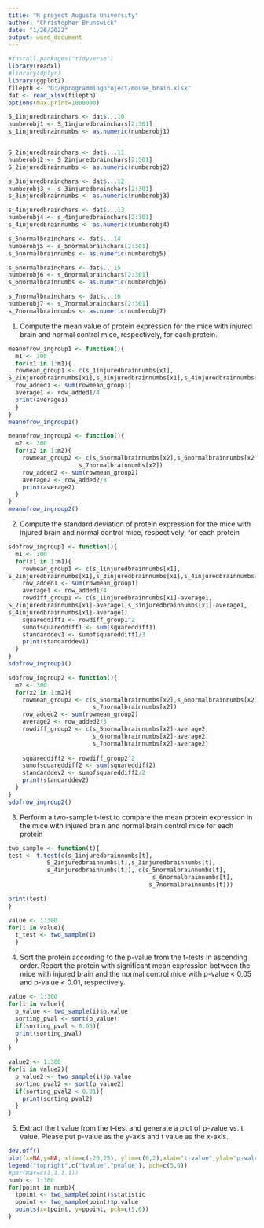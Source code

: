 ```yaml
---
title: "R project Augusta University"
author: "Christopher Brunswick"
date: "1/26/2022"
output: word_document
---
```


```r
#install.packages("tidyverse")
library(readxl)
#library(dplyr)
library(ggplot2)
filepth <- "D:/Rprogrammingproject/mouse_brain.xlsx"
dat <- read_xlsx(filepth)
options(max.print=1000000)

S_1injuredbrainchars <- dat$...10
numberobj1 <- S_1injuredbrainchars[2:301]
s_1injuredbrainnumbs <- as.numeric(numberobj1)


S_2injuredbrainchars <- dat$...11
numberobj2 <- S_2injuredbrainchars[2:301]
S_2injuredbrainnumbs <- as.numeric(numberobj2)

s_3injuredbrainchars <- dat$...12
numberobj3 <- s_3injuredbrainchars[2:301]
s_3injuredbrainnumbs <- as.numeric(numberobj3)

s_4injuredbrainchars <- dat$...13
numberobj4 <- s_4injuredbrainchars[2:301]
s_4injuredbrainnumbs <- as.numeric(numberobj4)

s_5normalbrainchars <- dat$...14
numberobj5 <- s_5normalbrainchars[2:301]
s_5normalbrainnumbs <- as.numeric(numberobj5)

s_6normalbrainchars <- dat$...15
numberobj6 <- s_6normalbrainchars[2:301]
s_6normalbrainnumbs <- as.numeric(numberobj6)

s_7normalbrainchars <- dat$...16
numberobj7 <- s_7normalbrainchars[2:301]
s_7normalbrainnumbs <- as.numeric(numberobj7)
```

1) Compute the mean value of protein expression for the mice with 
injured brain and normal control mice, respectively, for each protein.

```r
meanofrow_ingroup1 <- function(){
  m1 <- 300
  for(x1 in 1:m1){
  rowmean_group1 <- c(s_1injuredbrainnumbs[x1],
S_2injuredbrainnumbs[x1],s_3injuredbrainnumbs[x1],s_4injuredbrainnumbs[x1])
  row_added1 <- sum(rowmean_group1)
  average1 <- row_added1/4
  print(average1)
  }
}
meanofrow_ingroup1()

meanofrow_ingroup2 <- function(){
  m2 <- 300
  for(x2 in 1:m2){
    rowmean_group2 <- c(s_5normalbrainnumbs[x2],s_6normalbrainnumbs[x2],
                    s_7normalbrainnumbs[x2])
    row_added2 <- sum(rowmean_group2)
    average2 <- row_added2/3
    print(average2)
  }
}
meanofrow_ingroup2()
```

2) Compute the standard deviation of protein expression for the mice
with injured brain and normal control mice, respectively, for each
protein

```r
sdofrow_ingroup1 <- function(){
  m1 <- 300
  for(x1 in 1:m1){
    rowmean_group1 <- c(s_1injuredbrainnumbs[x1],
S_2injuredbrainnumbs[x1],s_3injuredbrainnumbs[x1],s_4injuredbrainnumbs[x1])
    row_added1 <- sum(rowmean_group1)
    average1 <- row_added1/4
    rowdiff_group1 <- c(s_1injuredbrainnumbs[x1]-average1,
S_2injuredbrainnumbs[x1]-average1,s_3injuredbrainnumbs[x1]-average1,
s_4injuredbrainnumbs[x1]-average1)
    squareddiff1 <- rowdiff_group1^2
    sumofsquareddiff1 <- sum(squareddiff1)
    standarddev1 <- sumofsquareddiff1/3
    print(standarddev1)
  }
}
sdofrow_ingroup1()

sdofrow_ingroup2 <- function(){
  m2 <- 300
  for(x2 in 1:m2){
    rowmean_group2 <- c(s_5normalbrainnumbs[x2],s_6normalbrainnumbs[x2],
                        s_7normalbrainnumbs[x2])
    row_added2 <- sum(rowmean_group2)
    average2 <- row_added2/3
    rowdiff_group2 <- c(s_5normalbrainnumbs[x2]-average2,
                        s_6normalbrainnumbs[x2]-average2,
                        s_7normalbrainnumbs[x2]-average2)
                        
    squareddiff2 <- rowdiff_group2^2
    sumofsquareddiff2 <- sum(squareddiff2)
    standarddev2 <- sumofsquareddiff2/2
    print(standarddev2)
  }
}
sdofrow_ingroup2()
```


3) Perform a two-sample t-test to compare the mean protein
expression in the mice with injured brain and normal brain control
mice for each protein


```r
two_sample <- function(t){
test <- t.test(c(s_1injuredbrainnumbs[t],
           S_2injuredbrainnumbs[t],s_3injuredbrainnumbs[t],
           s_4injuredbrainnumbs[t]), c(s_5normalbrainnumbs[t],
                                         s_6normalbrainnumbs[t],
                                        s_7normalbrainnumbs[t]))

print(test)
}

value <- 1:300
for(i in value){
  t_test <- two_sample(i)
  }
```


4) Sort the protein according to the p-value from the t-tests
in ascending order. Report the protein with significant mean
expression between the mice with injured brain and the normal 
control mice with p-value < 0.05 and p-value < 0.01, respectively.


```r
value <- 1:300
for(i in value){
  p_value <- two_sample(i)$p.value
  sorting_pval <- sort(p_value)
  if(sorting_pval < 0.05){
  print(sorting_pval)
  }
}

value2 <- 1:300
for(i in value2){
  p_value2 <- two_sample(i)$p.value
  sorting_pval2 <- sort(p_value2)
  if(sorting_pval2 < 0.01){
    print(sorting_pval2)
  }
}
```



5) Extract the t value from the t-test and generate a plot of p-value
vs. t value. Please put p-value as the y-axis and t value as the x-axis.


```r
dev.off()
plot(x=NA,y=NA, xlim=c(-20,25), ylim=c(0,2),xlab="t-value",ylab="p-value")
legend("topright",c("tvalue","pvalue"), pch=c(5,0))
#par(mar=c(1,1,1,1))
numb <- 1:300
for(point in numb){
  tpoint <- two_sample(point)$statistic
  ppoint <- two_sample(point)$p.value
  points(x=tpoint, y=ppoint, pch=c(5,0))
}
```


